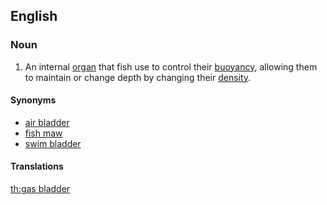 ==English==

===Noun===
{{en-noun}}
{{wikipedia}}

# An internal [[organ]] that fish use to control their [[buoyancy]], allowing them to maintain or change depth by changing their [[density]].

====Synonyms====
* [[air bladder]]
* [[fish maw]]
* [[swim bladder]]

====Translations====
{{trans-see|internal organ|swim bladder}}

[[th:gas bladder]]
